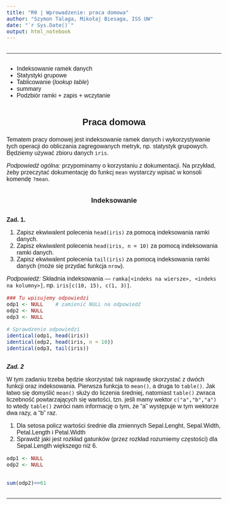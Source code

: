 ```yaml
---
title: "R0 | Wprowadzenie: praca domowa"
author: "Szymon Talaga, Mikołaj Biesaga, ISS UW"
date: "`r Sys.Date()`"
output: html_notebook
---
```


<hr>

* Indeksowanie ramek danych
* Statystyki grupowe
* Tablicowanie (*lookup table*)
* summary
* Podzbiór ramki + zapis + wczytanie

## Praca domowa

Tematem pracy domowej jest indeksowanie ramek danych i wykorzystywanie tych operacji do obliczania zagregowanych metryk, np. statystyk grupowych. Będziemy używać zbioru danych `iris`.

*Podpowiedź ogólna:* przypominamy o korzystaniu z dokumentacji. Na przykład, żeby przeczytać dokumentację do funkcj `mean` wystarczy wpisać w konsoli komendę `?mean`.

### Indeksowanie

#### Zad. 1.

1. Zapisz ekwiwalent polecenia `head(iris)` za pomocą indeksowania ramki danych.
2. Zapisz ekwiwalent polecenia `head(iris, n = 10)` za pomocą indeksowania ramki danych.
3. Zapisz ekwiwalent polecenia `tail(iris)` za pomocą indeksowania ramki danych (może się przydać funkcja `nrow`).

*Podpowiedź:* Składnia indeksowania --- `ramka[<indeks na wiersze>, <indeks na kolumny>]`, np. `iris[c(10, 15), c(1, 3)]`.

```r
### Tu wpisujemy odpowiedzi
odp1 <- NULL    # zamienić NULL na odpowiedź
odp2 <- NULL
odp3 <- NULL

# Sprawdzenie odpowiedzi
identical(odp1, head(iris))
identical(odp2, head(iris, n = 10))
identical(odp3, tail(iris))
```
##### Zad. 2

W tym zadaniu trzeba będzie skorzystać tak naprawdę skorzystać z dwóch funkcji oraz indeksowania. Pierwsza funkcja to `mean()`, a druga to `table()`. Jak łatwo się domyślić `mean()` służy do liczenia średniej, natomiast `table()` zwraca liczebność powtarzających się wartości, tzn. jeśli mamy wektor `c("a","b","a")` to wtedy `table()` zwróci nam informację o tym, że "a" występuje w tym wektorze dwa razy, a "b" raz.

1. Dla setosa policz wartości średnie dla zmiennych Sepal.Lenght, Sepal.Width, Petal.Length i Petal.Width
2. Sprawdź jaki jest rozkład gatunków (przez rozkład rozumiemy częstości) dla Sepal.Length większego niż 6.

```r
odp1 <- NULL
odp2 <- NULL


sum(odp2)==61  
```



<!-- CSS styling -->
<style>
    html {
        height: 100%;
        font-size: 62.5%;
    }
    body {
        height: 100%;
        font-size: 1.6em;
        font-family: "Trebuchet MS", "Lucida Grande", "Lucida Sans Unicode", "Lucida Sans", sans-serif;
    }
    h1, h2, h3 {
        text-align: center;
    }
    h4.author, h4.date {
        margin: 0.75em 0 0 0;
        text-align: center;
    }
    h2, h3, h4, h5, h6 {
        margin: 2em 0 1em 0;
    }
    div#header {
        margin: 1em 0 1em 0;
    }
    hr {
        margin: 2em 0 2em 0;
    }
    pre {
        margin-bottom: 2em;
    }
</style>

<hr>

<!-- End of styling -->